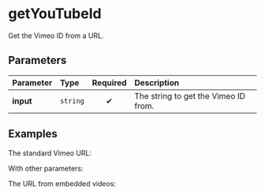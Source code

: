 
# getYouTubeId

Get the Vimeo ID from a URL.

## Parameters

| Parameter | Type     | Required | Description                          |
| :-------- | :------- | :------: | :----------------------------------- |
| **input** | `string` |    ✔     | The string to get the Vimeo ID from. |

## Examples

The standard Vimeo URL:

<Example input="https://vimeo.com/265700921" />

With other parameters:

<Example input="https://vimeo.com/12434588?autoplay=1" />

The URL from embedded videos:

<Example input="https://player.vimeo.com/video/12434588" />
